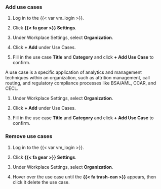 ### Add use cases

:::: {.content-visible unless-format="revealjs"}
1. Log in to the {{< var vm_login >}}.

1. Click **{{< fa gear >}} Settings**. 

1. Under Workplace Settings, select **Organization**.

1. Click **+ Add** under Use Cases.

1. Fill in the use case **Title** and **Category** and click **+ Add Use Case** to confirm.

::::

:::: {.content-hidden unless-format="revealjs"}
A use case is a specific application of analytics and management techniques within an organization, such as attrition management, call routing, and regulatory compliance processes like BSA/AML, CCAR, and CECL.

1. Under Workplace Settings, select **Organization**.

1. Click **+ Add** under Use Cases.

1. Fill in the use case **Title** and **Category** and click **+ Add Use Case** to confirm.
::::

:::: {.content-visible unless-format="revealjs"}
### Remove use cases

1. Log in to the {{< var vm_login >}}.

1. Click **{{< fa gear >}} Settings**. 

1. Under Workplace Settings, select **Organization**.

1. Hover over the use case until the **{{< fa trash-can >}}** appears, then click it delete the use case.
::::